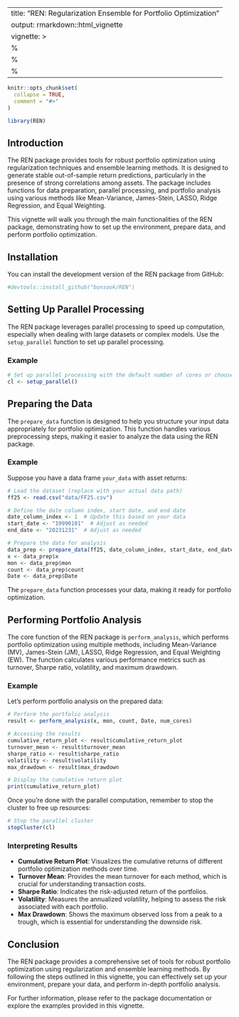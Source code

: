 
---
title: "REN: Regularization Ensemble for Portfolio Optimization"
output: rmarkdown::html_vignette
vignette: >
  %\VignetteIndexEntry{REN: Regularization Ensemble for Portfolio Optimization}
  %\VignetteEngine{knitr::rmarkdown}
  %\VignetteEncoding{UTF-8}
---


```r
knitr::opts_chunk$set(
  collapse = TRUE,
  comment = "#>"
)
```

```r
library(REN)
```

## Introduction

The REN package provides tools for robust portfolio optimization using regularization techniques and ensemble learning methods. It is designed to generate stable out-of-sample return predictions, particularly in the presence of strong correlations among assets. The package includes functions for data preparation, parallel processing, and portfolio analysis using various methods like Mean-Variance, James-Stein, LASSO, Ridge Regression, and Equal Weighting.

This vignette will walk you through the main functionalities of the REN package, demonstrating how to set up the environment, prepare data, and perform portfolio optimization.

## Installation

You can install the development version of the REN package from GitHub:

```r
#devtools::install_github("bonsook/REN")
```

## Setting Up Parallel Processing

The REN package leverages parallel processing to speed up computation, especially when dealing with large datasets or complex models. Use the `setup_parallel` function to set up parallel processing.

### Example

```r
# Set up parallel processing with the default number of cores or choose a specific number
cl <- setup_parallel()
```


## Preparing the Data

The `prepare_data` function is designed to help you structure your input data appropriately for portfolio optimization. This function handles various preprocessing steps, making it easier to analyze the data using the REN package.

### Example

Suppose you have a data frame `your_data` with asset returns:

```r
# Load the dataset (replace with your actual data path)
ff25 <- read.csv("data/FF25.csv")

# Define the date column index, start date, and end date
date_column_index <- 1  # Update this based on your data
start_date <- "19990101"  # Adjust as needed
end_date <- "20231231"  # Adjust as needed

# Prepare the data for analysis
data_prep <- prepare_data(ff25, date_column_index, start_date, end_date)
x <- data_prep$x
mon <- data_prep$mon
count <- data_prep$count
Date <- data_prep$Date

```

The `prepare_data` function processes your data, making it ready for portfolio optimization.

## Performing Portfolio Analysis

The core function of the REN package is `perform_analysis`, which performs portfolio optimization using multiple methods, including Mean-Variance (MV), James-Stein (JM), LASSO, Ridge Regression, and Equal Weighting (EW). The function calculates various performance metrics such as turnover, Sharpe ratio, volatility, and maximum drawdown.

### Example

Let's perform portfolio analysis on the prepared data:

```r
# Perform the portfolio analysis
result <- perform_analysis(x, mon, count, Date, num_cores)

# Accessing the results
cumulative_return_plot <- result$cumulative_return_plot
turnover_mean <- result$turnover_mean
sharpe_ratio <- result$sharpe_ratio
volatility <- result$volatility
max_drawdown <- result$max_drawdown

# Display the cumulative return plot
print(cumulative_return_plot)

```

Once you're done with the parallel computation, remember to stop the cluster to free up resources:

```r
# Stop the parallel cluster
stopCluster(cl)
```


### Interpreting Results

- **Cumulative Return Plot**: Visualizes the cumulative returns of different portfolio optimization methods over time.
- **Turnover Mean**: Provides the mean turnover for each method, which is crucial for understanding transaction costs.
- **Sharpe Ratio**: Indicates the risk-adjusted return of the portfolios.
- **Volatility**: Measures the annualized volatility, helping to assess the risk associated with each portfolio.
- **Max Drawdown**: Shows the maximum observed loss from a peak to a trough, which is essential for understanding the downside risk.

## Conclusion

The REN package provides a comprehensive set of tools for robust portfolio optimization using regularization and ensemble learning methods. By following the steps outlined in this vignette, you can effectively set up your environment, prepare your data, and perform in-depth portfolio analysis.

For further information, please refer to the package documentation or explore the examples provided in this vignette.

